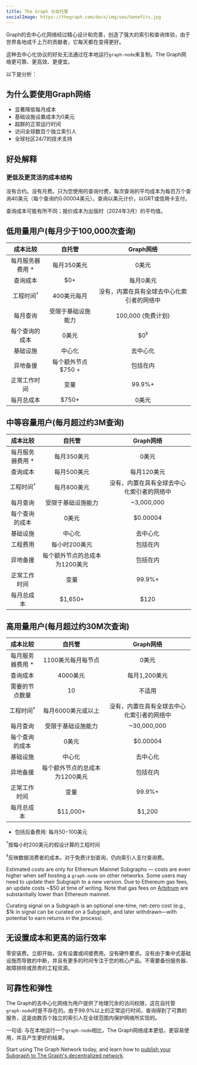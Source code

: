 ```yaml
---
title: The Graph 与自托管
socialImage: https://thegraph.com/docs/img/seo/benefits.jpg
---
```


Graph的去中心化网络经过精心设计和完善，创造了强大的索引和查询体验，由于世界各地成千上万的贡献者，它每天都在变得更好。

这种去中心化协议的好处无法通过在本地运行`graph-node`来复制。The Graph网络更可靠、更高效、更便宜。

以下是分析：

## 为什么要使用Graph网络

- 显著降低每月成本
- 基础设施设置成本为0美元
- 超群的正常运行时间
- 访问全球数百个独立索引人
- 全球社区24/7的技术支持

## 好处解释

### 更低及更灵活的成本结构

没有合约。没有月费。只为您使用的查询付费，每次查询的平均成本为每百万个查询40美元（每个查询约0.00004美元）。查询以美元计价，以GRT或信用卡支付。

查询成本可能有所不同；报价成本为出版时（2024年3月）的平均值。

## 低用量用户(每月少于100,000次查询)

|       成本比较       |                   自托管                   |        Graph网络        |
| :--------------: | :-------------------------------------: | :-------------------: |
|    每月服务器费用 \*    |                 每月350美元                 |          0美元          |
|       查询成本       |                   $0+                   |         每月0美元         |
| 工程时间<sup>†</sup> |                 400美元每月                 | 没有，内置在具有全球去中心化索引者的网络中 |
|       每月查询       |                受限于基础设施能力                |     100,000 (免费计划)    |
|      每个查询的成本     |                   0美元                   |     $0<sup>‡</sup>    |
|       基础设施       |                   中心化                   |          去中心化         |
|       异地备援       |              每个额外节点 $750 +              |          包括在内         |
|      正常工作时间      |                    变量                   |         99.9%+        |
|       每月总成本      | <span className="highlight-row" />$750+ |          0美元          |

## 中等容量用户(每月超过约3M查询)

|       成本比较       |                     自托管                    |        Graph网络        |
| :--------------: | :----------------------------------------: | :-------------------: |
|    每月服务器费用 \*    |                   每月350美元                  |          0美元          |
|       查询成本       |                   每月500美元                  |        每月120美元        |
| 工程时间<sup>†</sup> |                   每月800美元                  | 没有，内置在具有全球去中心化索引者的网络中 |
|       每月查询       |                  受限于基础设施能力                 |       ~3,000,000      |
|      每个查询的成本     |                     0美元                    |        $0.00004       |
|       基础设施       |                     中心化                    |          去中心化         |
|       工程费用       |                  每小时200美元                  |          包括在内         |
|       异地备援       |              每个额外节点的总成本为1200美元             |          包括在内         |
|      正常工作时间      |                     变量                     |         99.9%+        |
|       每月总成本      | <span className="highlight-row" /> $1,650+ |          $120         |

## 高用量用户(每月超过约30M次查询)

|       成本比较       |                     自托管                     |        Graph网络        |
| :--------------: | :-----------------------------------------: | :-------------------: |
|    每月服务器费用 \*    |                 1100美元每月每节点                 |          0美元          |
|       查询成本       |                    4000美元                   |       每月1,200美元       |
|      需要的节点数量     |                      10                     |          不适用          |
| 工程时间<sup>†</sup> |                 每月6000美元或以上                 | 没有，内置在具有全球去中心化索引者的网络中 |
|       每月查询       |                  受限于基础设施能力                  |      ~30,000,000      |
|      每个查询的成本     |                     0美元                     |        $0.00004       |
|       基础设施       |                     中心化                     |          去中心化         |
|       异地备援       |              每个额外节点的总成本为1200美元              |          包括在内         |
|      正常工作时间      |                      变量                     |         99.9%+        |
|       每月总成本      | <span className="highlight-row" /> $11,000+ |         $1,200        |

- 包括后备费用: 每月$50-$100美元

<sup>†</sup>按每小时200美元的假设计算的工程时间

<sup>‡</sup>反映数据消费者的成本。对于免费计划查询，仍向索引人支付查询费。

Estimated costs are only for Ethereum Mainnet Subgraphs — costs are even higher when self hosting a `graph-node` on other networks. Some users may need to update their Subgraph to a new version. Due to Ethereum gas fees, an update costs ~$50 at time of writing. Note that gas fees on [Arbitrum](/archived/arbitrum/arbitrum-faq/) are substantially lower than Ethereum mainnet.

Curating signal on a Subgraph is an optional one-time, net-zero cost (e.g., $1k in signal can be curated on a Subgraph, and later withdrawn—with potential to earn returns in the process).

## 无设置成本和更高的运行效率

零安装费。立即开始，没有设置或间接费用。没有硬件要求。没有由于集中式基础设施而导致的中断，并且有更多的时间专注于您的核心产品。不需要备份服务器、故障排除或昂贵的工程资源。

## 可靠性和弹性

The Graph的去中心化网络为用户提供了地理冗余的访问权限，这在自托管`graph-node`时是不存在的。由于99.9%以上的正常运行时间，查询得到了可靠的服务，这是由数百个独立的索引人在全球范围内保护网络所实现的。

一句话: 与在本地运行一个`graph-node`相比，The Graph网络成本更低，更容易使用，并且产生更好的结果。

Start using The Graph Network today, and learn how to [publish your Subgraph to The Graph's decentralized network](/subgraphs/quick-start/).
